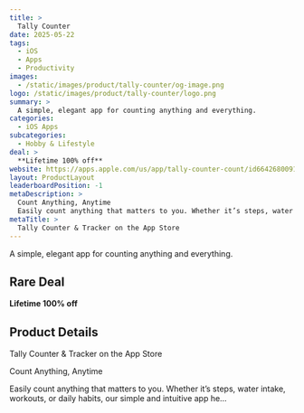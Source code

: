 ```yaml
---
title: >
  Tally Counter
date: 2025-05-22
tags:
  - iOS
  - Apps
  - Productivity
images:
  - /static/images/product/tally-counter/og-image.png
logo: /static/images/product/tally-counter/logo.png
summary: >
  A simple, elegant app for counting anything and everything.
categories:
  - iOS Apps
subcategories:
  - Hobby & Lifestyle
deal: >
  **Lifetime 100% off**
website: https://apps.apple.com/us/app/tally-counter-count/id6642680091
layout: ProductLayout
leaderboardPosition: -1
metaDescription: >
  Count Anything, Anytime
  Easily count anything that matters to you. Whether it’s steps, water intake, workouts, or daily habits, our simple and intuitive app he…
metaTitle: >
  ‎Tally Counter & Tracker on the App Store
---
```

A simple, elegant app for counting anything and everything.

## Rare Deal

**Lifetime 100% off**

## Product Details

‎Tally Counter & Tracker on the App Store

Count Anything, Anytime

Easily count anything that matters to you. Whether it’s steps, water intake, workouts, or daily habits, our simple and intuitive app he…
